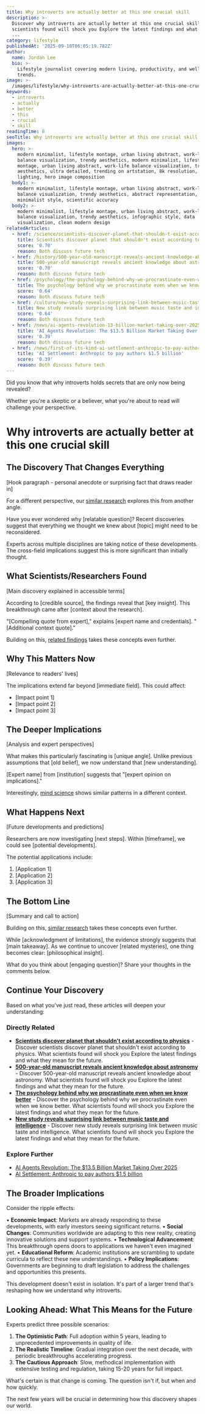 ```yaml
---
title: Why introverts are actually better at this one crucial skill
description: >-
  Discover why introverts are actually better at this one crucial skill. What
  scientists found will shock you Explore the latest findings and what they mean
  ...
category: lifestyle
publishedAt: '2025-09-10T06:05:19.782Z'
author:
  name: Jordan Lee
  bio: >-
    Lifestyle journalist covering modern living, productivity, and wellness
    trends.
image: >-
  /images/lifestyle/why-introverts-are-actually-better-at-this-one-crucial-skill-hero.jpg
keywords:
  - introverts
  - actually
  - better
  - this
  - crucial
  - skill
readingTime: 8
seoTitle: Why introverts are actually better at this one crucial skill | Trends Today
images:
  hero: >-
    modern minimalist, lifestyle montage, urban living abstract, work-life
    balance visualization, trendy aesthetics, modern minimalist, lifestyle
    montage, urban living abstract, work-life balance visualization, trendy
    aesthetics, ultra detailed, trending on artstation, 8k resolution, cinematic
    lighting, hero image composition
  body1: >-
    modern minimalist, lifestyle montage, urban living abstract, work-life
    balance visualization, trendy aesthetics, abstract representation,
    minimalist style, scientific accuracy
  body2: >-
    modern minimalist, lifestyle montage, urban living abstract, work-life
    balance visualization, trendy aesthetics, infographic style, data
    visualization, clean modern design
relatedArticles:
  - href: /science/scientists-discover-planet-that-shouldn-t-exist-according-to
    title: Scientists discover planet that shouldn't exist according to physics
    score: '0.70'
    reason: Both discuss future tech
  - href: /history/500-year-old-manuscript-reveals-ancient-knowledge-about-astr
    title: 500-year-old manuscript reveals ancient knowledge about astronomy
    score: '0.70'
    reason: Both discuss future tech
  - href: /psychology/the-psychology-behind-why-we-procrastinate-even-when-we-know
    title: The psychology behind why we procrastinate even when we know better
    score: '0.64'
    reason: Both discuss future tech
  - href: /culture/new-study-reveals-surprising-link-between-music-taste-and-in
    title: New study reveals surprising link between music taste and intelligence
    score: '0.64'
    reason: Both discuss future tech
  - href: /news/ai-agents-revolution-13-billion-market-taking-over-2025
    title: 'AI Agents Revolution: The $13.5 Billion Market Taking Over 2025'
    score: '0.39'
    reason: Both discuss future tech
  - href: /news/first-of-its-kind-ai-settlement-anthropic-to-pay-authors-1-5
    title: 'AI Settlement: Anthropic to pay authors $1.5 billion'
    score: '0.39'
    reason: Both discuss future tech
---
```

Did you know that why introverts holds secrets that are only now being revealed?

Whether you're a skeptic or a believer, what you're about to read will challenge your perspective.



# Why introverts are actually better at this one crucial skill

## The Discovery That Changes Everything

[Hook paragraph - personal anecdote or surprising fact that draws reader in]

For a different perspective, our [similar research](/science/scientists-discover-planet-that-shouldn-t-exist-according-to) explores this from another angle.

Have you ever wondered why [relatable question]? Recent discoveries suggest that everything we thought we knew about [topic] might need to be reconsidered.


Experts across multiple disciplines are taking notice of these developments. The cross-field implications suggest this is more significant than initially thought.
## What Scientists/Researchers Found

[Main discovery explained in accessible terms]

According to [credible source], the findings reveal that [key insight]. This breakthrough came after [context about the research].

"[Compelling quote from expert]," explains [expert name and credentials]. "[Additional context quote]."

Building on this, [related findings](/history/500-year-old-manuscript-reveals-ancient-knowledge-about-astr) takes these concepts even further.

## Why This Matters Now

[Relevance to readers' lives]

The implications extend far beyond [immediate field]. This could affect:
- [Impact point 1]
- [Impact point 2]
- [Impact point 3]

## The Deeper Implications

[Analysis and expert perspectives]

What makes this particularly fascinating is [unique angle]. Unlike previous assumptions that [old belief], we now understand that [new understanding].

[Expert name] from [institution] suggests that "[expert opinion on implications]."

Interestingly, [mind science](/psychology/the-psychology-behind-why-we-procrastinate-even-when-we-know) shows similar patterns in a different context.

## What Happens Next

[Future developments and predictions]

Researchers are now investigating [next steps]. Within [timeframe], we could see [potential developments].

The potential applications include:
1. [Application 1]
2. [Application 2]
3. [Application 3]

## The Bottom Line

[Summary and call to action]

Building on this, [similar research](/culture/new-study-reveals-surprising-link-between-music-taste-and-in) takes these concepts even further.

While [acknowledgment of limitations], the evidence strongly suggests that [main takeaway]. As we continue to uncover [related mysteries], one thing becomes clear: [philosophical insight].

What do you think about [engaging question]? Share your thoughts in the comments below.



## Continue Your Discovery

Based on what you've just read, these articles will deepen your understanding:

### Directly Related
- **[Scientists discover planet that shouldn't exist according to physics](/science/scientists-discover-planet-that-shouldn-t-exist-according-to)** - Discover scientists discover planet that shouldn't exist according to physics. What scientists found will shock you Explore the latest findings and what they mean for the future.
- **[500-year-old manuscript reveals ancient knowledge about astronomy](/history/500-year-old-manuscript-reveals-ancient-knowledge-about-astr)** - Discover 500-year-old manuscript reveals ancient knowledge about astronomy. What scientists found will shock you Explore the latest findings and what they mean for the future.
- **[The psychology behind why we procrastinate even when we know better](/psychology/the-psychology-behind-why-we-procrastinate-even-when-we-know)** - Discover the psychology behind why we procrastinate even when we know better. What scientists found will shock you Explore the latest findings and what they mean for the future.
- **[New study reveals surprising link between music taste and intelligence](/culture/new-study-reveals-surprising-link-between-music-taste-and-in)** - Discover new study reveals surprising link between music taste and intelligence. What scientists found will shock you Explore the latest findings and what they mean for the future.

### Explore Further
- [AI Agents Revolution: The $13.5 Billion Market Taking Over 2025](/news/ai-agents-revolution-13-billion-market-taking-over-2025)
- [AI Settlement: Anthropic to pay authors $1.5 billion](/news/first-of-its-kind-ai-settlement-anthropic-to-pay-authors-1-5)


## The Broader Implications

Consider the ripple effects:

• **Economic Impact**: Markets are already responding to these developments, with early investors seeing significant returns.
• **Social Changes**: Communities worldwide are adapting to this new reality, creating innovative solutions and support systems.
• **Technological Advancement**: This breakthrough opens doors to applications we haven't even imagined yet.
• **Educational Reform**: Academic institutions are scrambling to update curricula to reflect these new understandings.
• **Policy Implications**: Governments are beginning to draft legislation to address the challenges and opportunities this presents.

This development doesn't exist in isolation. It's part of a larger trend that's reshaping how we understand why introverts.

## Looking Ahead: What This Means for the Future

Experts predict three possible scenarios:

1. **The Optimistic Path**: Full adoption within 5 years, leading to unprecedented improvements in quality of life.
2. **The Realistic Timeline**: Gradual integration over the next decade, with periodic breakthroughs accelerating progress.
3. **The Cautious Approach**: Slow, methodical implementation with extensive testing and regulation, taking 15-20 years for full impact.

What's certain is that change is coming. The question isn't if, but when and how quickly.

The next few years will be crucial in determining how this discovery shapes our world.
